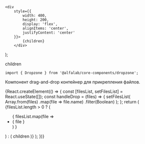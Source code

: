 

<Meta
    title='Компоненты'
    component={Dropzone}
/>

    <div
        style={{
            width: 400,
            height: 200,
            display: 'flex',
            alignItems: 'center',
            justifyContent: 'center'
        }}>
            {children}
        </div>
);

<!-- Canvas -->

<Story name='Dropzone'>
    <Dropzone
        error={boolean('error', false)}
        overlayVisible={boolean('overlayVisible', false)}
        onDrop={action('onDrop')}
    >
        <Container>
            <span>children</span>
        </Container>
    </Dropzone>
</Story>


<!-- Docs -->

<ComponentHeader
    name='Dropzone'
    version={version}
    package='@alfalab/core-components/dropzone'
    stage={1}
/>

```tsx
import { Dropzone } from '@alfalab/core-components/dropzone';
```

Компонент drag-and-drop контейнер для прикрепления файлов.


<Props of={Dropzone} />


<Preview>
    {React.createElement(() => {
        const [filesList, setFilesList] = React.useState([]);
        const handleDrop = (files) => {
            setFilesList(
                Array.from(files)
                    .map(file => file.name)
                    .filter(Boolean)
            );
        };
        return (
            <Dropzone onDrop={handleDrop}>
                <Container>
                    {filesList.length > 0 ? (
                        <ul>
                            { filesList.map(file => <li key={ file }>{ file }</li>) }
                        </ul>
                    ) : (
                        <span>children</span>
                    )}
                </Container>
            </Dropzone>
        );
    })}
</Preview>
